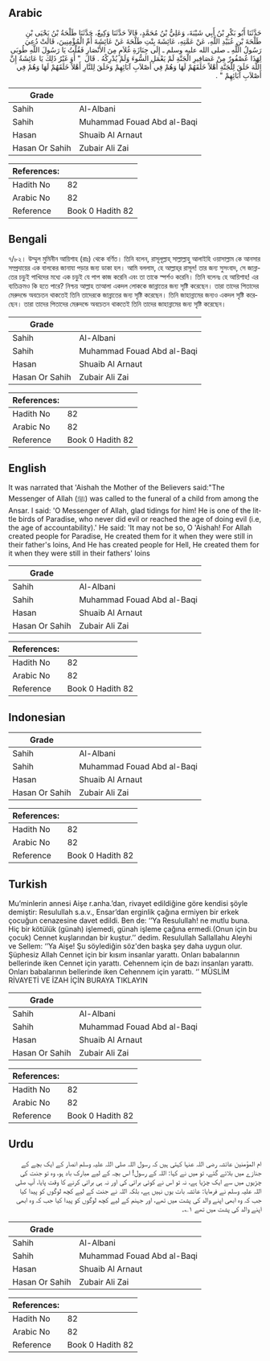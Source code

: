 ## Arabic


<div dir="rtl" lang="ar" style={{fontSize:'larger',backgroundColor:'#f8f9fa',padding:20}}>
حَدَّثَنَا أَبُو بَكْرِ بْنُ أَبِي شَيْبَةَ، وَعَلِيُّ بْنُ مُحَمَّدٍ، قَالاَ حَدَّثَنَا وَكِيعٌ، حَدَّثَنَا طَلْحَةُ بْنُ يَحْيَى بْنِ طَلْحَةَ بْنِ عُبَيْدِ اللَّهِ، عَنْ عَمَّتِهِ، عَائِشَةَ بِنْتِ طَلْحَةَ عَنْ عَائِشَةَ أُمِّ الْمُؤْمِنِينَ، قَالَتْ دُعِيَ رَسُولُ اللَّهِ ـ صلى الله عليه وسلم ـ إِلَى جِنَازَةِ غُلاَمٍ مِنَ الأَنْصَارِ فَقُلْتُ يَا رَسُولَ اللَّهِ طُوبَى لِهَذَا عُصْفُورٌ مِنْ عَصَافِيرِ الْجَنَّةِ لَمْ يَعْمَلِ السُّوءَ وَلَمْ يُدْرِكْهُ ‏.‏ قَالَ ‏ "‏ أَوَ غَيْرُ ذَلِكَ يَا عَائِشَةُ إِنَّ اللَّهَ خَلَقَ لِلْجَنَّةِ أَهْلاً خَلَقَهُمْ لَهَا وَهُمْ فِي أَصْلاَبِ آبَائِهِمْ وَخَلَقَ لِلنَّارِ أَهْلاً خَلَقَهُمْ لَهَا وَهُمْ فِي أَصْلاَبِ آبَائِهِمْ ‏"‏ ‏.‏
</div>
<div style={{backgroundColor:'#f8f9fa',padding:20, marginBottom: 10}}><table> <thead> <tr> <th>Grade</th> <th></th> </tr> </thead> <tbody> <tr><td>Sahih</td><td>Al-Albani</td></tr><tr><td>Sahih</td><td>Muhammad Fouad Abd al-Baqi</td></tr><tr><td>Hasan</td><td>Shuaib Al Arnaut</td></tr><tr><td>Hasan Or Sahih</td><td>Zubair Ali Zai</td></tr></tbody></table><table> <thead> <tr> <th>References:</th> <th></th> </tr> </thead> <tbody><tr><td>Hadith No</td><td>82</td></tr><tr><td>Arabic No</td><td>82</td></tr><tr><td>Reference</td><td>Book 0 Hadith 82</td></tr></tbody></table></div>

## Bengali


<div dir="ltr" lang="bn" style={{fontSize:'larger',backgroundColor:'#f8f9fa',padding:20}}>
৭/৮২। উম্মুল মুমিনীন আয়িশাহ (রাঃ) থেকে বর্ণিত। তিনি বলেন, রাসূলূল্লাহ্ সাল্লাল্লাহু আলাইহি ওয়াসাল্লাম কে আনসার সম্প্রদায়ের এক বালকের জানাযা পড়ার জন্য ডাকা হল। আমি বললাম, হে আল্লাহ্‌র রাসূল! তার জন্য সুসংবাদ, সে জান্নাতের চড়ুই পাখিদের মধ্যে এক চড়ুই যে পাপ কাজ করেনি এবং তা তাকে স্পর্শও করেনি। তিনি বলেনঃ হে আয়িশাহ! এর ব্যতিক্রমও কি হতে পারে? নিশ্চয় আল্লাহ তাআলা একদল লোককে জান্নাতের জন্য সৃষ্টি করেছেন। তারা তাদের পিতাদের মেরুদন্ডে অবচেতন থাকতেই তিনি তাদেরকে জান্নাতের জন্য সৃষ্টি করেছেন। তিনি জাহান্নামের জন্যও একদল সৃষ্টি করেছেন। তারা তাদের পিতাদের মেরুদন্ডে অবচেতন থাকতেই তিনি তাদের জাহান্নামের জন্য সৃষ্টি করেছেন।
</div>
<div style={{backgroundColor:'#f8f9fa',padding:20, marginBottom: 10}}><table> <thead> <tr> <th>Grade</th> <th></th> </tr> </thead> <tbody> <tr><td>Sahih</td><td>Al-Albani</td></tr><tr><td>Sahih</td><td>Muhammad Fouad Abd al-Baqi</td></tr><tr><td>Hasan</td><td>Shuaib Al Arnaut</td></tr><tr><td>Hasan Or Sahih</td><td>Zubair Ali Zai</td></tr></tbody></table><table> <thead> <tr> <th>References:</th> <th></th> </tr> </thead> <tbody><tr><td>Hadith No</td><td>82</td></tr><tr><td>Arabic No</td><td>82</td></tr><tr><td>Reference</td><td>Book 0 Hadith 82</td></tr></tbody></table></div>

## English


<div dir="ltr" lang="en" style={{fontSize:'larger',backgroundColor:'#f8f9fa',padding:20}}>
It was narrated that 'Aishah the Mother of the Believers said:"The Messenger of Allah (ﷺ) was called to the funeral of a child from among the Ansar. I said: 'O Messenger of Allah, glad tidings for him! He is one of the little birds of Paradise, who never did evil or reached the age of doing evil (i.e, the age of accountability).' He said: 'It may not be so, O 'Aishah! For Allah created people for Paradise, He created them for it when they were still in their father's loins, And He has created people for Hell, He created them for it when they were still in their fathers' loins
</div>
<div style={{backgroundColor:'#f8f9fa',padding:20, marginBottom: 10}}><table> <thead> <tr> <th>Grade</th> <th></th> </tr> </thead> <tbody> <tr><td>Sahih</td><td>Al-Albani</td></tr><tr><td>Sahih</td><td>Muhammad Fouad Abd al-Baqi</td></tr><tr><td>Hasan</td><td>Shuaib Al Arnaut</td></tr><tr><td>Hasan Or Sahih</td><td>Zubair Ali Zai</td></tr></tbody></table><table> <thead> <tr> <th>References:</th> <th></th> </tr> </thead> <tbody><tr><td>Hadith No</td><td>82</td></tr><tr><td>Arabic No</td><td>82</td></tr><tr><td>Reference</td><td>Book 0 Hadith 82</td></tr></tbody></table></div>

## Indonesian


<div dir="ltr" lang="id" style={{fontSize:'larger',backgroundColor:'#f8f9fa',padding:20}}>

</div>
<div style={{backgroundColor:'#f8f9fa',padding:20, marginBottom: 10}}><table> <thead> <tr> <th>Grade</th> <th></th> </tr> </thead> <tbody> <tr><td>Sahih</td><td>Al-Albani</td></tr><tr><td>Sahih</td><td>Muhammad Fouad Abd al-Baqi</td></tr><tr><td>Hasan</td><td>Shuaib Al Arnaut</td></tr><tr><td>Hasan Or Sahih</td><td>Zubair Ali Zai</td></tr></tbody></table><table> <thead> <tr> <th>References:</th> <th></th> </tr> </thead> <tbody><tr><td>Hadith No</td><td>82</td></tr><tr><td>Arabic No</td><td>82</td></tr><tr><td>Reference</td><td>Book 0 Hadith 82</td></tr></tbody></table></div>

## Turkish


<div dir="ltr" lang="tr" style={{fontSize:'larger',backgroundColor:'#f8f9fa',padding:20}}>
Mu’minlerin annesi Aişe r.anha.’dan, rivayet edildiğine göre kendisi şöyle demiştir: Resulullah s.a.v., Ensar’dan erginlik çağına ermiyen bir erkek çocuğun cenazesine davet edildi. Ben de: ‘’Ya Resulullah! ne mutlu buna. Hiç bir kötülük (günah) işlemedi, günah işleme çağına ermedi.(Onun için bu çocuk) Cennet kuşlarından bir kuştur.’’ dedim. Resulullah Sallallahu Aleyhi ve Sellem: ‘’Ya Aişe! Şu söylediğin söz'den başka şey daha uygun olur. Şüphesiz Allah Cennet için bir kısım insanlar yarattı. Onları babalarının bellerinde iken Cennet için yarattı. Cehennem için de bazı insanları yarattı. Onları babalarının bellerinde iken Cehennem için yarattı. ‘’ MÜSLİM RİVAYETİ VE İZAH İÇİN BURAYA TIKLAYIN
</div>
<div style={{backgroundColor:'#f8f9fa',padding:20, marginBottom: 10}}><table> <thead> <tr> <th>Grade</th> <th></th> </tr> </thead> <tbody> <tr><td>Sahih</td><td>Al-Albani</td></tr><tr><td>Sahih</td><td>Muhammad Fouad Abd al-Baqi</td></tr><tr><td>Hasan</td><td>Shuaib Al Arnaut</td></tr><tr><td>Hasan Or Sahih</td><td>Zubair Ali Zai</td></tr></tbody></table><table> <thead> <tr> <th>References:</th> <th></th> </tr> </thead> <tbody><tr><td>Hadith No</td><td>82</td></tr><tr><td>Arabic No</td><td>82</td></tr><tr><td>Reference</td><td>Book 0 Hadith 82</td></tr></tbody></table></div>

## Urdu


<div dir="rtl" lang="ur" style={{fontSize:'larger',backgroundColor:'#f8f9fa',padding:20}}>
ام المؤمنین عائشہ رضی اللہ عنہا کہتی ہیں کہ رسول اللہ صلی اللہ علیہ وسلم انصار کے ایک بچے کے جنازے میں بلائے گئے، تو میں نے کہا: اللہ کے رسول! اس بچہ کے لیے مبارک باد ہو، وہ تو جنت کی چڑیوں میں سے ایک چڑیا ہے، نہ تو اس نے کوئی برائی کی اور نہ ہی برائی کرنے کا وقت پایا، آپ صلی اللہ علیہ وسلم نے فرمایا: عائشہ بات یوں نہیں ہے، بلکہ اللہ نے جنت کے لیے کچھ لوگوں کو پیدا کیا جب کہ وہ ابھی اپنے والد کی پشت میں تھے، اور جہنم کے لیے کچھ لوگوں کو پیدا کیا جب کہ وہ ابھی اپنے والد کی پشت میں تھے ۱؎۔
</div>
<div style={{backgroundColor:'#f8f9fa',padding:20, marginBottom: 10}}><table> <thead> <tr> <th>Grade</th> <th></th> </tr> </thead> <tbody> <tr><td>Sahih</td><td>Al-Albani</td></tr><tr><td>Sahih</td><td>Muhammad Fouad Abd al-Baqi</td></tr><tr><td>Hasan</td><td>Shuaib Al Arnaut</td></tr><tr><td>Hasan Or Sahih</td><td>Zubair Ali Zai</td></tr></tbody></table><table> <thead> <tr> <th>References:</th> <th></th> </tr> </thead> <tbody><tr><td>Hadith No</td><td>82</td></tr><tr><td>Arabic No</td><td>82</td></tr><tr><td>Reference</td><td>Book 0 Hadith 82</td></tr></tbody></table></div>